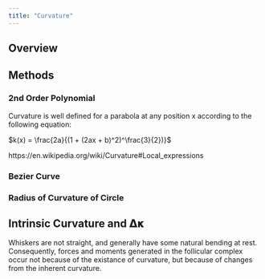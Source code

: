 ```yaml
---
title: "Curvature"
---
```


## Overview

## Methods

### 2nd Order Polynomial

Curvature is well defined for a parabola at any position x according to the following equation:

$k(x) = \frac{2a}{(1 + (2ax + b)^2)^\frac{3}{2})}$

https://en.wikipedia.org/wiki/Curvature#Local_expressions

### Bezier Curve

### Radius of Curvature of Circle

## Intrinsic Curvature and 𝝙𝛋

Whiskers are not straight, and generally have some natural bending at rest. Consequently, forces and moments generated in the follicular complex occur not because of the existance of curvature, but because of changes from the inherent curvature.
